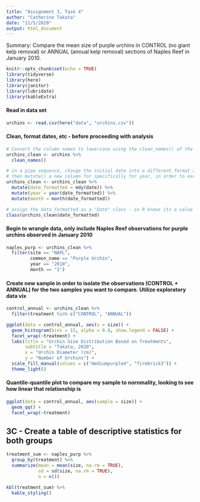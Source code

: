 ```yaml
---
title: "Assignment 3, Task 4"
author: "Catherine Takata"
date: "11/5/2020"
output: html_document
---
```


Summary: Compare the mean size of purple urchins in CONTROL (no giant kelp removal) or ANNUAL (annual kelp removal) sections of Naples Reef in January 2010. 


```r
knitr::opts_chunk$set(echo = TRUE)
library(tidyverse)
library(here)
library(janitor)
library(lubridate)
library(kableExtra)
```

#### Read in data set 

```r
urchins <- read.csv(here("data", "urchins.csv"))
```

#### Clean, format dates, etc - before proceeding with analysis 

```r
# Convert the column names to lowercase using the clean_names() of the janitor package. - will ease data analysis and calling columns 
urchins_clean <- urchins %>% 
  clean_names()

# in a pipe sequence, change the initial date into a different format and use mutate() function to add this new "formatted" column to the data set
# then mutate() a new column for specifically for year, in order to easily filter data 
urchins_clean <- urchins_clean %>% 
  mutate(date_formatted = mdy(date)) %>% 
  mutate(year = year(date_formatted)) %>% 
  mutate(month = month(date_formatted))

# assign the data_formatted as a "Date" class - so R knows its a value 
class(urchins_clean$date_formatted)

```

#### Begin to wrangle data, only include Naples Reef observations for purple urchins observed in January 2010 

```r
naples_purp <- urchins_clean %>% 
  filter(site == "NAPL",
         common_name == "Purple Urchin",
         year == "2010",
         month == "1")
```


#### Create new sample in order to isolate the observations (CONTROL + ANNUAL) for the two samples you want to compare. Utilize exploratory data vix 

```r
control_annual <- urchins_clean %>% 
  filter(treatment %in% c("CONTROL", "ANNUAL"))

ggplot(data = control_annual, aes(x = size)) + 
  geom_histogram(bins = 15, alpha = 0.8, show.legend = FALSE) +
  facet_wrap(~treatment) +
  labs(title = "Urchin Size Distribution Based on Treatments",
       subtitle = "Takata, 2020",
       x = "Urchin Diameter (cm)",
       y = "Number of Urchins") +
  scale_fill_manual(values = c("mediumpurple4", "firebrick3")) +
  theme_light()
```

#### Quantile-quantile plot to compare my sample to nornmality, looking to see how linear that relationship is 

```r
ggplot(data = control_annual, aes(sample = size)) + 
  geom_qq() + 
  facet_wrap(~treatment)
```


## 3C - Create a table of descriptive statistics for both groups 

```r
treatment_sum <- naples_purp %>% 
  group_by(treatment) %>% 
  summarize(mean = mean(size, na.rm = TRUE),
            sd = sd(size, na.rm = TRUE),
            n = n())

kbl(treatment_sum) %>% 
  kable_styling()
```













